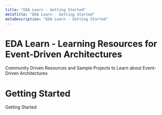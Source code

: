 ```yaml
---
title: "EDA Learn - Getting Started"
metaTitle: "EDA Learn - Getting Started"
metaDescription: "EDA Learn - Getting Started"
---
```


# EDA Learn - Learning Resources for Event-Driven Architectures

Community Driven Resources and Sample Projects to Learn about Event-Driven Architectures

# Getting Started

Getting Started
